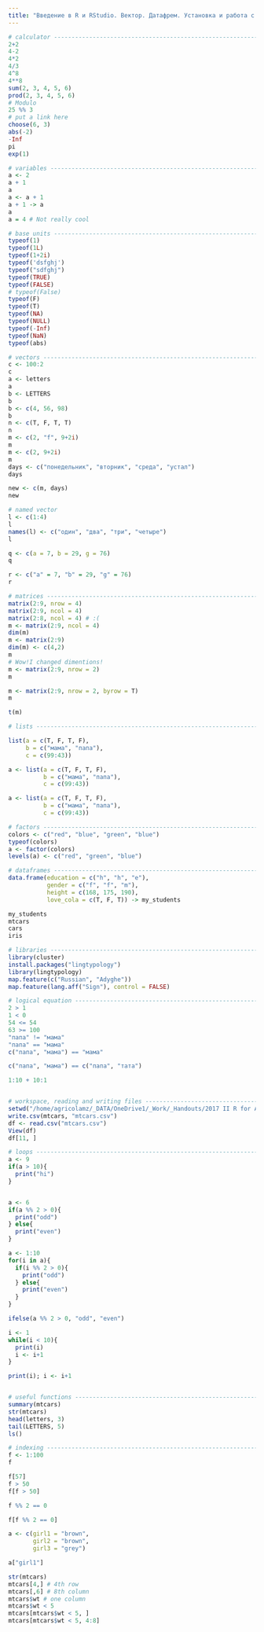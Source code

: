 ```yaml
---
title: "Введение в R и RStudio. Вектор. Датафрем. Установка и работа с пакетами"
---
```

```r
# calculator --------------------------------------------------------------
2+2
4-2
4*2
4/3
4^8
4**8
sum(2, 3, 4, 5, 6)
prod(2, 3, 4, 5, 6)
# Modulo
25 %% 3
# put a link here
choose(6, 3)
abs(-2)
-Inf
pi
exp(1)

# variables ---------------------------------------------------------------
a <- 2
a + 1
a
a <- a + 1
a + 1 -> a
a
a = 4 # Not really cool

# base units -------------------------------------------------------------
typeof(1)
typeof(1L)
typeof(1+2i)
typeof('dsfghj')
typeof("sdfghj")
typeof(TRUE)
typeof(FALSE)
# typeof(False)
typeof(F)
typeof(T)
typeof(NA)
typeof(NULL)
typeof(-Inf)
typeof(NaN)
typeof(abs)

# vectors -----------------------------------------------------------------
c <- 100:2
c
a <- letters
a
b <- LETTERS
b
b <- c(4, 56, 98)
b
n <- c(T, F, T, T)
n
m <- c(2, "f", 9+2i)
m
m <- c(2, 9+2i)
m
days <- c("понедельник", "вторник", "среда", "устал")
days

new <- c(m, days)
new

# named vector
l <- c(1:4) 
l
names(l) <- c("один", "два", "три", "четыре")
l

q <- c(a = 7, b = 29, g = 76) 
q

r <- c("a" = 7, "b" = 29, "g" = 76) 
r

# matrices ------------------------------------------------------------------
matrix(2:9, nrow = 4)
matrix(2:9, ncol = 4)
matrix(2:8, ncol = 4) # :(
m <- matrix(2:9, ncol = 4)
dim(m)  
m <- matrix(2:9)
dim(m) <- c(4,2)
m
# Wow!I changed dimentions!
m <- matrix(2:9, nrow = 2)
m

m <- matrix(2:9, nrow = 2, byrow = T)
m

t(m)

# lists -------------------------------------------------------------------

list(a = c(T, F, T, F),
     b = c("мама", "папа"),
     c = c(99:43))

a <- list(a = c(T, F, T, F),
          b = c("мама", "папа"),
          c = c(99:43))

a <- list(a = c(T, F, T, F),
          b = c("мама", "папа"),
          c = c(99:43))

# factors -----------------------------------------------------------------
colors <- c("red", "blue", "green", "blue")
typeof(colors)
a <- factor(colors)
levels(a) <- c("red", "green", "blue")

# dataframes --------------------------------------------------------------
data.frame(education = c("h", "h", "e"),
           gender = c("f", "f", "m"),
           height = c(168, 175, 190),
           love_cola = c(T, F, T)) -> my_students

my_students
mtcars
cars
iris

# libraries ---------------------------------------------------------------
library(cluster)
install.packages("lingtypology")
library(lingtypology)
map.feature(c("Russian", "Adyghe"))
map.feature(lang.aff("Sign"), control = FALSE)

# logical equation --------------------------------------------------------
2 > 1
1 < 0
54 <= 54
63 >= 100
"папа" != "мама"
"папа" == "мама"
c("папа", "мама") == "мама"

c("папа", "мама") == c("папа", "тата")

1:10 + 10:1


# workspace, reading and writing files ------------------------------------
setwd("/home/agricolamz/_DATA/OneDrive1/_Work/_Handouts/2017 II R for AC")
write.csv(mtcars, "mtcars.csv")
df <- read.csv("mtcars.csv")
View(df)
df[11, ]

# loops -------------------------------------------------------------------
a <- 9
if(a > 10){
  print("hi")
}


a <- 6
if(a %% 2 > 0){
  print("odd")
} else{
  print("even")
}

a <- 1:10
for(i in a){
  if(i %% 2 > 0){
    print("odd")
  } else{
    print("even")
  }
}

ifelse(a %% 2 > 0, "odd", "even")

i <- 1
while(i < 10){
  print(i)
  i <- i+1
}

print(i); i <- i+1


# useful functions --------------------------------------------------------
summary(mtcars)
str(mtcars)
head(letters, 3)
tail(LETTERS, 5)
ls()

# indexing ----------------------------------------------------------------
f <- 1:100
f

f[57]
f > 50
f[f > 50]

f %% 2 == 0

f[f %% 2 == 0]

a <- c(girl1 = "brown",
       girl2 = "brown",
       girl3 = "grey")

a["girl1"]

str(mtcars)
mtcars[4,] # 4th row
mtcars[,6] # 8th column
mtcars$wt # one column
mtcars$wt < 5
mtcars[mtcars$wt < 5, ]
mtcars[mtcars$wt < 5, 4:8]

```